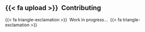 ## {{< fa upload >}} &nbsp;Contributing

{{< fa triangle-exclamation >}}&nbsp; Work in progress... &nbsp;{{< fa triangle-exclamation >}}
